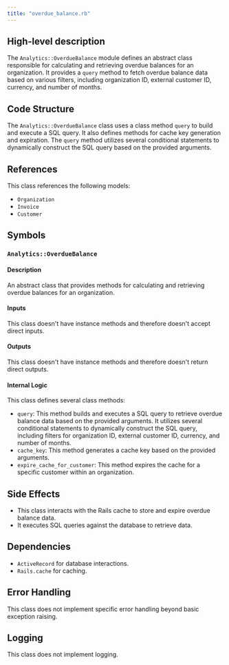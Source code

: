 ```yaml
---
title: "overdue_balance.rb"
---
```


## High-level description
The `Analytics::OverdueBalance` module defines an abstract class responsible for calculating and retrieving overdue balances for an organization. It provides a `query` method to fetch overdue balance data based on various filters, including organization ID, external customer ID, currency, and number of months.

## Code Structure
The `Analytics::OverdueBalance` class uses a class method `query` to build and execute a SQL query. It also defines methods for cache key generation and expiration. The `query` method utilizes several conditional statements to dynamically construct the SQL query based on the provided arguments.

## References
This class references the following models:
- `Organization`
- `Invoice`
- `Customer`

## Symbols

### `Analytics::OverdueBalance`
#### Description
An abstract class that provides methods for calculating and retrieving overdue balances for an organization.

#### Inputs
This class doesn't have instance methods and therefore doesn't accept direct inputs.

#### Outputs
This class doesn't have instance methods and therefore doesn't return direct outputs.

#### Internal Logic
This class defines several class methods:
- `query`: This method builds and executes a SQL query to retrieve overdue balance data based on the provided arguments. It utilizes several conditional statements to dynamically construct the SQL query, including filters for organization ID, external customer ID, currency, and number of months.
- `cache_key`: This method generates a cache key based on the provided arguments.
- `expire_cache_for_customer`: This method expires the cache for a specific customer within an organization.

## Side Effects
- This class interacts with the Rails cache to store and expire overdue balance data.
- It executes SQL queries against the database to retrieve data.

## Dependencies
- `ActiveRecord` for database interactions.
- `Rails.cache` for caching.

## Error Handling
This class does not implement specific error handling beyond basic exception raising.

## Logging
This class does not implement logging.
